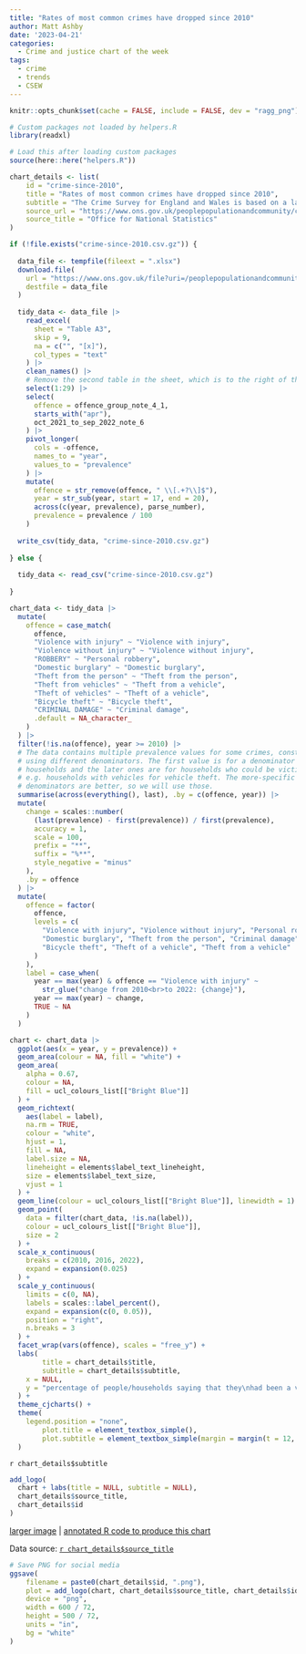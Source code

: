 ```yaml
---
title: "Rates of most common crimes have dropped since 2010"
author: Matt Ashby
date: '2023-04-21'
categories:
  - Crime and justice chart of the week
tags:
  - crime
  - trends
  - CSEW
---
```


```r
knitr::opts_chunk$set(cache = FALSE, include = FALSE, dev = "ragg_png")
```

```r
# Custom packages not loaded by helpers.R
library(readxl)

# Load this after loading custom packages
source(here::here("helpers.R"))

chart_details <- list(
	id = "crime-since-2010",
	title = "Rates of most common crimes have dropped since 2010",
	subtitle = "The Crime Survey for England and Wales is based on a large, representative sample of households. The survey measures crime in a consistent way that is not affected by changes in police recording of crime, so it can be used to reliably track changes in crime over time. Data from the Crime Suvey show that the proportion of people who say they or their household has been a victim of most common types of crime such as violence and burglary has dropped substantially since 2010.",
	source_url = "https://www.ons.gov.uk/peoplepopulationandcommunity/crimeandjustice/datasets/crimeinenglandandwalesappendixtables",
	source_title = "Office for National Statistics"
)
```

```r
if (!file.exists("crime-since-2010.csv.gz")) {
  
  data_file <- tempfile(fileext = ".xlsx")
  download.file(
    url = "https://www.ons.gov.uk/file?uri=/peoplepopulationandcommunity/crimeandjustice/datasets/crimeinenglandandwalesappendixtables/yearendingseptember2022/appendixtablescorrectionyesept22.xlsx", 
    destfile = data_file
  )
  
  tidy_data <- data_file |> 
    read_excel(
      sheet = "Table A3", 
      skip = 9, 
      na = c("", "[x]"), 
      col_types = "text"
    ) |> 
    clean_names() |> 
    # Remove the second table in the sheet, which is to the right of the first
    select(1:29) |> 
    select(
      offence = offence_group_note_4_1, 
      starts_with("apr"), 
      oct_2021_to_sep_2022_note_6
    ) |> 
    pivot_longer(
      cols = -offence, 
      names_to = "year", 
      values_to = "prevalence"
    ) |> 
    mutate(
      offence = str_remove(offence, " \\[.+?\\]$"),
      year = str_sub(year, start = 17, end = 20),
      across(c(year, prevalence), parse_number),
      prevalence = prevalence / 100
    )
  
  write_csv(tidy_data, "crime-since-2010.csv.gz")
  
} else {
  
  tidy_data <- read_csv("crime-since-2010.csv.gz")
  
}
```

```r
chart_data <- tidy_data |> 
  mutate(
    offence = case_match(
      offence,
      "Violence with injury" ~ "Violence with injury",
      "Violence without injury" ~ "Violence without injury",
      "ROBBERY" ~ "Personal robbery",
      "Domestic burglary" ~ "Domestic burglary",
      "Theft from the person" ~ "Theft from the person",
      "Theft from vehicles" ~ "Theft from a vehicle",
      "Theft of vehicles" ~ "Theft of a vehicle",
      "Bicycle theft" ~ "Bicycle theft",
      "CRIMINAL DAMAGE" ~ "Criminal damage",
      .default = NA_character_
    )
  ) |> 
  filter(!is.na(offence), year >= 2010) |> 
  # The data contains multiple prevalence values for some crimes, constructed
  # using different denominators. The first value is for a denominator of all
  # households and the later ones are for households who could be victimised,
  # e.g. households with vehicles for vehicle theft. The more-specific 
  # denominators are better, so we will use those.
  summarise(across(everything(), last), .by = c(offence, year)) |> 
  mutate(
    change = scales::number(
      (last(prevalence) - first(prevalence)) / first(prevalence), 
      accuracy = 1, 
      scale = 100, 
      prefix = "**",
      suffix = "%**", 
      style_negative = "minus"
    ),
    .by = offence
  ) |> 
  mutate(
    offence = factor(
      offence,
      levels = c(
        "Violence with injury", "Violence without injury", "Personal robbery",
        "Domestic burglary", "Theft from the person", "Criminal damage", 
        "Bicycle theft", "Theft of a vehicle", "Theft from a vehicle"
      )
    ),
    label = case_when(
      year == max(year) & offence == "Violence with injury" ~ 
        str_glue("change from 2010<br>to 2022: {change}"),
      year == max(year) ~ change, 
      TRUE ~ NA
    )
  )
```

```r
chart <- chart_data |> 
  ggplot(aes(x = year, y = prevalence)) +
  geom_area(colour = NA, fill = "white") +
  geom_area(
    alpha = 0.67, 
    colour = NA, 
    fill = ucl_colours_list[["Bright Blue"]]
  ) +
  geom_richtext(
    aes(label = label), 
    na.rm = TRUE, 
    colour = "white",
    hjust = 1,
    fill = NA,
    label.size = NA,
    lineheight = elements$label_text_lineheight,
    size = elements$label_text_size,
    vjust = 1
  ) +
  geom_line(colour = ucl_colours_list[["Bright Blue"]], linewidth = 1) +
  geom_point(
    data = filter(chart_data, !is.na(label)), 
    colour = ucl_colours_list[["Bright Blue"]],
    size = 2
  ) +
  scale_x_continuous(
    breaks = c(2010, 2016, 2022), 
    expand = expansion(0.025)
  ) +
  scale_y_continuous(
    limits = c(0, NA), 
    labels = scales::label_percent(), 
    expand = expansion(c(0, 0.05)),
    position = "right",
    n.breaks = 3
  ) +
  facet_wrap(vars(offence), scales = "free_y") +
  labs(
		title = chart_details$title,
		subtitle = chart_details$subtitle,
    x = NULL,
    y = "percentage of people/households saying that they\nhad been a victim at least once during the year"
  ) +
  theme_cjcharts() +
  theme(
    legend.position = "none",
		plot.title = element_textbox_simple(),
		plot.subtitle = element_textbox_simple(margin = margin(t = 12, b = 6))
  )
```

`r chart_details$subtitle`

```r
add_logo(
  chart + labs(title = NULL, subtitle = NULL), 
  chart_details$source_title, 
  chart_details$id
)
```

[larger image](`r chart_details$id`.png)
| [annotated R code to produce this chart](https://github.com/mpjashby/lesscrime.info/blob/master/content/post/`r chart_details$id`.Rmd)

Data source: [`r chart_details$source_title`](`r chart_details$source_url`)

```r
# Save PNG for social media
ggsave(
	filename = paste0(chart_details$id, ".png"), 
	plot = add_logo(chart, chart_details$source_title, chart_details$id), 
	device = "png", 
	width = 600 / 72, 
	height = 500 / 72, 
	units = "in", 
	bg = "white"
)
```
